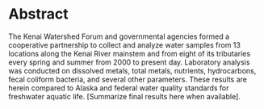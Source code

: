 # Abstract {.unnumbered}

The Kenai Watershed Forum and governmental agencies formed a cooperative partnership to collect and analyze water samples from 13 locations along the Kenai River mainstem and from eight of its tributaries every spring and summer from 2000 to present day. Laboratory analysis was conducted on dissolved metals, total metals, nutrients, hydrocarbons, fecal coliform bacteria, and several other parameters. These results are herein compared to Alaska and federal water quality standards for freshwater aquatic life. \[Summarize final results here when available\].

\newpage
